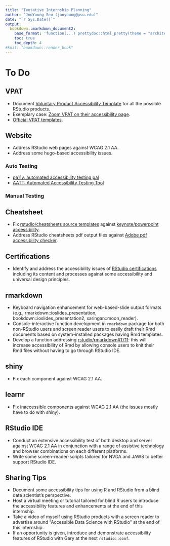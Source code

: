 ```yaml
---
title: "Tentative Internship Planning"
author: "JooYoung Seo (jooyoung@psu.edu)"
date: "`r Sys.Date()`"
output:
  bookdown::markdown_document2:
    base_format: 'function(...) prettydoc::html_pretty(theme = "architect", highlight = "github", ...)'
    toc: true
    toc_depth: 4
#knit: "bookdown::render_book"
---
```


# To Do

## VPAT

* Document [Voluntary Product Accessibility Template](https://en.wikipedia.org/wiki/Voluntary_Product_Accessibility_Template){target="_blank"} for all the possible RStudio products.
* Exemplary case: [Zoom VPAT on their accessibility page](https://zoom.us/accessibility){target="_blank"}.
* [Official VPAT templates](https://www.itic.org/policy/accessibility/vpat){target="_blank"}.


## Website

* Address RStudio web pages against WCAG 2.1 AA.
* Address some hugo-based accessibility issues.

### Auto Testing

* [pa11y: automated accessibility testing pal](https://github.com/pa11y/pa11y){target="_blank"}
* [AATT: Automated Accessibility Testing Tool](https://github.com/paypal/AATT){target="_blank"}

### Manual Testing


## Cheatsheet

* Fix [rstudio/cheatsheets source templates](https://github.com/rstudio/cheatsheets){target="_blank"} against [keynote/powerpoint accessibility](https://webaim.org/techniques/powerpoint/){target="_blank"}.
* Address RStudio cheatsheets pdf output files against [Adobe pdf accessibility checker](https://www.adobe.com/accessibility/products/acrobat/using-acrobat-pro-accessibility-checker.html){target="_blank"}.

## Certifications

* Identify and address the accessibility issues of [RStudio certifications](https://education.rstudio.com/trainers/){target="_blank"} including its content and processes against some accessibility and universal design principles.

## rmarkdown

* Keyboard navigation enhancement for web-based-slide output formats (e.g., rmarkdown::ioslides_presentation, bookdown::ioslides_presentation2, xaringan::moon_reader).
* Console-interactive function development in `rmarkdown` package for both non-RStudio users and screen reader users to easily draft their Rmd documents based on system-installed packages having Rmd templates.
* Develop a function addressing [rstudio/rmarkdown#1711](https://github.com/rstudio/rmarkdown/issues/1711){target="_blank"}: this will increase accessibility of Rmd by allowing console users to knit their Rmd files without having to go through RStudio IDE.

## shiny

* Fix each component against WCAG 2.1 AA.

## learnr

* Fix inaccessible components against WCAG 2.1 AA (the issues mostly have to do with shiny).

## RStudio IDE

* Conduct an extensive accessibility test of both desktop and server against WCAG 2.1 AA in conjunction with a range of assistive technology and browser combinations on each different platforms.
* Write some screen-reader-scripts tailored for NVDA and JAWS to better support RStudio IDE.

## Sharing Tips

* Document some accessibility tips for using R and RStudio from a blind data scientist's perspective.
* Host a virtual meeting or tutorial tailored for blind R users to introduce the accessibility features and enhancements at the end of this internship.
* Take a video of myself using RStudio products with a screen reader to advertise around "Accessible Data Science with RStudio" at the end of this internship.
* If an opportunity is given, introduce and demonstrate accessibility features of RStudio with Gary at the next `rstudio::conf`.
